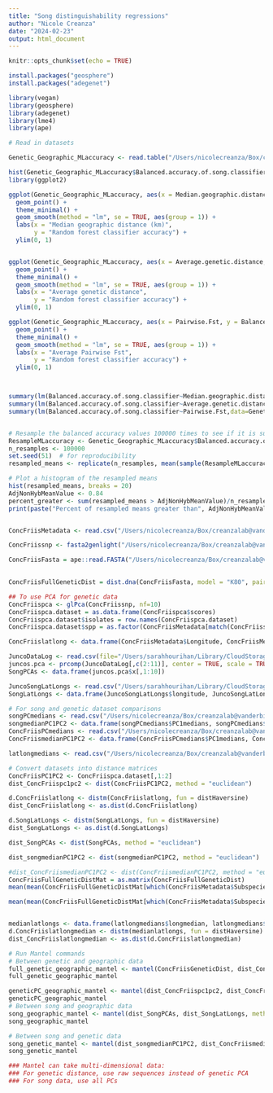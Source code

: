 ```yaml
---
title: "Song distinguishability regressions"
author: "Nicole Creanza"
date: "2024-02-23"
output: html_document
---
```


```r
knitr::opts_chunk$set(echo = TRUE)
```

```r
install.packages("geosphere")
install.packages("adegenet")

library(vegan)
library(geosphere)
library(adegenet)
library(lme4)
library(ape)
```

```r
# Read in datasets

Genetic_Geographic_MLaccuracy <- read.table("/Users/nicolecreanza/Box/creanzalab@vanderbilt.edu - Box creanza Resourceid's Files and Folders/Creanza Lab/Sarah_Nicole/PUBLISH_Genetic_Geographic_MLsongaccuracy.txt",sep="\t",header=T)

hist(Genetic_Geographic_MLaccuracy$Balanced.accuracy.of.song.classifier)
library(ggplot2)

ggplot(Genetic_Geographic_MLaccuracy, aes(x = Median.geographic.distance..km., y = Balanced.accuracy.of.song.classifier)) +
  geom_point() +
  theme_minimal() +
  geom_smooth(method = "lm", se = TRUE, aes(group = 1)) +
  labs(x = "Median geographic distance (km)",
       y = "Random forest classifier accuracy") +
  ylim(0, 1)


ggplot(Genetic_Geographic_MLaccuracy, aes(x = Average.genetic.distance, y = Balanced.accuracy.of.song.classifier)) +
  geom_point() +
  theme_minimal() +
  geom_smooth(method = "lm", se = TRUE, aes(group = 1)) +
  labs(x = "Average genetic distance",
       y = "Random forest classifier accuracy") +
  ylim(0, 1)

ggplot(Genetic_Geographic_MLaccuracy, aes(x = Pairwise.Fst, y = Balanced.accuracy.of.song.classifier)) +
  geom_point() +
  theme_minimal() +
  geom_smooth(method = "lm", se = TRUE, aes(group = 1)) +
  labs(x = "Average Pairwise Fst",
       y = "Random forest classifier accuracy") +
  ylim(0, 1)



summary(lm(Balanced.accuracy.of.song.classifier~Median.geographic.distance..km.,data=Genetic_Geographic_MLaccuracy))
summary(lm(Balanced.accuracy.of.song.classifier~Average.genetic.distance,data=Genetic_Geographic_MLaccuracy))
summary(lm(Balanced.accuracy.of.song.classifier~Pairwise.Fst,data=Genetic_Geographic_MLaccuracy))


# Resample the balanced accuracy values 100000 times to see if it is surprising that the mean of 3 values is 0.84
ResampleMLaccuracy <- Genetic_Geographic_MLaccuracy$Balanced.accuracy.of.song.classifier
n_resamples <- 100000
set.seed(51)  # for reproducibility
resampled_means <- replicate(n_resamples, mean(sample(ResampleMLaccuracy, 3, replace = FALSE)))

# Plot a histogram of the resampled means
hist(resampled_means, breaks = 20)
AdjNonHybMeanValue <- 0.84
percent_greater <- sum(resampled_means > AdjNonHybMeanValue)/n_resamples
print(paste("Percent of resampled means greater than", AdjNonHybMeanValue, ":", percent_greater)) #0.065


ConcFriisMetadata <- read.csv("/Users/nicolecreanza/Box/creanzalab@vanderbilt.edu - Box creanza Resourceid's Files and Folders/Creanza Lab/Sarah_Nicole/files_for_manuscript/PUBLISH_ConcGeneticMetadata.csv")

ConcFriissnp <- fasta2genlight("/Users/nicolecreanza/Box/creanzalab@vanderbilt.edu - Box creanza Resourceid's Files and Folders/Creanza Lab/Sarah_Nicole/files_for_manuscript/PUBLISH_ConcGenetic_AlignedSequences.fasta", snpOnly=TRUE)

ConcFriisFasta = ape::read.FASTA("/Users/nicolecreanza/Box/creanzalab@vanderbilt.edu - Box creanza Resourceid's Files and Folders/Creanza Lab/Sarah_Nicole/files_for_manuscript/PUBLISH_ConcGenetic_AlignedSequences.fasta", type = "DNA")

    
ConcFriisFullGeneticDist = dist.dna(ConcFriisFasta, model = "K80", pairwise.deletion = TRUE)

## To use PCA for genetic data
ConcFriispca <- glPca(ConcFriissnp, nf=10)
ConcFriispca.dataset = as.data.frame(ConcFriispca$scores)
ConcFriispca.dataset$isolates = row.names(ConcFriispca.dataset)
ConcFriispca.dataset$spp = as.factor(ConcFriisMetadata[match(ConcFriissnp$ind.names, ConcFriisMetadata$Isolate),]$Subspecies_Friis)

ConcFriislatlong <- data.frame(ConcFriisMetadata$Longitude, ConcFriisMetadata$Latitude)

JuncoDataLog <- read.csv(file="/Users/sarahhourihan/Library/CloudStorage/Box-Box/Creanza Lab/Sarah_Nicole/files_for_manuscript/PUBLISH_JuncoSongData_Subspecies_and_ID.csv")
juncos.pca <- prcomp(JuncoDataLog[,c(2:11)], center = TRUE, scale = TRUE)
SongPCAs <- data.frame(juncos.pca$x[,1:10])

JuncoSongLatLongs <- read.csv("/Users/sarahhourihan/Library/CloudStorage/Box-Box/Creanza Lab/Sarah_Nicole/files_for_manuscript/PUBLISH_JuncoSongLatLongs.csv")
SongLatLongs <- data.frame(JuncoSongLatLongs$longitude, JuncoSongLatLongs$latitude)

# For song and genetic dataset comparisons
songPCmedians <- read.csv("/Users/nicolecreanza/Box/creanzalab@vanderbilt.edu - Box creanza Resourceid's Files and Folders/Creanza Lab/Sarah_Nicole/files_for_manuscript/PUBLISH_SongPC_Medians.csv")
songmedianPC1PC2 <- data.frame(songPCmedians$PC1medians, songPCmedians$PC2medians)
ConcFriisPCmedians <- read.csv("/Users/nicolecreanza/Box/creanzalab@vanderbilt.edu - Box creanza Resourceid's Files and Folders/Creanza Lab/Sarah_Nicole/files_for_manuscript/PUBLISH_ConcGenetic_PC_Medians.csv")
ConcFriismedianPC1PC2 <- data.frame(ConcFriisPCmedians$PC1medians, ConcFriisPCmedians$PC2medians)

latlongmedians <- read.csv("/Users/nicolecreanza/Box/creanzalab@vanderbilt.edu - Box creanza Resourceid's Files and Folders/Creanza Lab/Sarah_Nicole/latlongmedians.csv")

```

```r
# Convert datasets into distance matrices
ConcFriisPC1PC2 <- ConcFriispca.dataset[,1:2]
dist_ConcFriispc1pc2 <- dist(ConcFriisPC1PC2, method = "euclidean")

d.ConcFriislatlong <- distm(ConcFriislatlong, fun = distHaversine)
dist_ConcFriislatlong <- as.dist(d.ConcFriislatlong)

d.SongLatLongs <- distm(SongLatLongs, fun = distHaversine)
dist_SongLatLongs <- as.dist(d.SongLatLongs)

dist_SongPCAs <- dist(SongPCAs, method = "euclidean")

dist_songmedianPC1PC2 <- dist(songmedianPC1PC2, method = "euclidean")

#dist_ConcFriismedianPC1PC2 <- dist(ConcFriismedianPC1PC2, method = "euclidean")
ConcFriisFullGeneticDistMat = as.matrix(ConcFriisFullGeneticDist)
mean(mean(ConcFriisFullGeneticDistMat[which(ConcFriisMetadata$Subspecies_Friis=="oreganus"),which(ConcFriisMetadata$Subspecies_Friis=="hyemalis")]))

mean(mean(ConcFriisFullGeneticDistMat[which(ConcFriisMetadata$Subspecies_Friis=="dorsalis"),which(ConcFriisMetadata$Subspecies_Friis=="mearnsi")]))


medianlatlongs <- data.frame(latlongmedians$longmedian, latlongmedians$latmedian)
d.ConcFriislatlongmedian <- distm(medianlatlongs, fun = distHaversine)
dist_ConcFriislatlongmedian <- as.dist(d.ConcFriislatlongmedian)

```

```r
# Run Mantel commands
# Between genetic and geographic data
full_genetic_geographic_mantel <- mantel(ConcFriisGeneticDist, dist_ConcFriislatlong, method = "spearman", permutations = 10000, na.rm = TRUE)
full_genetic_geographic_mantel

geneticPC_geographic_mantel <- mantel(dist_ConcFriispc1pc2, dist_ConcFriislatlong, method = "spearman", permutations = 10000, na.rm = TRUE)
geneticPC_geographic_mantel
# Between song and geographic data
song_geographic_mantel <- mantel(dist_SongPCAs, dist_SongLatLongs, method = "spearman", permutations = 1000, na.rm = TRUE)
song_geographic_mantel

# Between song and genetic data
song_genetic_mantel <- mantel(dist_songmedianPC1PC2, dist_ConcFriismedianPC1PC2, method = "spearman", permutations = 1000, na.rm = TRUE)
song_genetic_mantel

### Mantel can take multi-dimensional data: 
### For genetic distance, use raw sequences instead of genetic PCA
### For song data, use all PCs
```




